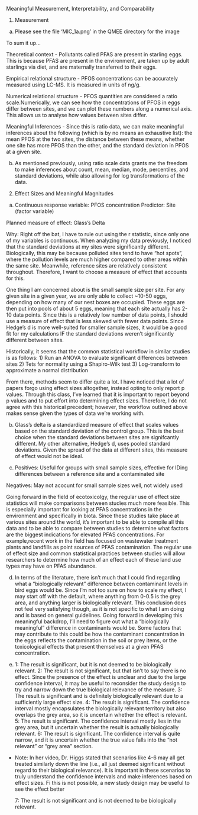 Meaningful Measurement, Interpretability, and Comparability

1) Measurement

a) Please see the file 'MIC_1a.png' in the QMEE directory for the image
    
To sum it up...

Theoretical context - Pollutants called PFAS are present in starling eggs. This is because PFAS are present in the environment, are
taken up by adult starlings via diet, and are maternally transferred to their eggs. 

Empirical relational structure - PFOS concentrations can be accurately measured using LC-MS. It is measured in units of ng/g. 

Numerical relational structure - PFOS quantities are considered a ratio scale.Numerically, we can see how the concentrations of PFOS in eggs differ between sites, and we can plot these numbers along a numerical axis. This allows us to analyse how values between sites differ. 

Meaningful Inferences - Since this is ratio data, we can make meaningful inferences about the following (which is by no means an exhaustive list): the mean PFOS at the two sites, the distance between these means, whether one site has more PFOS than the other, and the standard deviation in PFOS at a given site. 

  b) As mentioned previously, using ratio scale data grants me the freedom to make inferences
     about count, mean, median, mode, percentiles, and standard deviations, while also
     allowing for log transformations of the data. 

2) Effect Sizes and Meaningful Magnitudes

  a) Continuous response variable: PFOS concentration 
     Predictor: Site (factor variable)

  Planned measure of effect: Glass's Delta

  Why: Right off the bat, I have to rule out using the r statistic, since only
  one of my variables is continuous. When analyzing my data previously, I noticed that 
  the standard deviations at my sites were significantly different. Biologically, this may be 
  because polluted sites tend to have "hot spots", where the pollution levels are much higher 
  compared to other areas within the same site. Meanwhile, reference sites are relatively 
  consistent throughout. Therefore, I want to choose a measure of effect that accounts for
  this. 
  

  One thing I am concerned about is the small sample size per site. 
  For any given site in a given year, we are only able to collect ~10-50 eggs, 
  depending on how many of our nest boxes are occupied. These eggs are then put into pools
  of about 5 eggs, meaning that each site actually has 2-10 data points. Since this is a
  relatively low number of data points, I should use a measure of effect that is less
  skewed with fewer data points. Since Hedge's d is more well-suited for smaller
  sample sizes, it would be a good fit for my calculations IF the standard deviations weren't
  significantly different between sites. 
  

  Historically, it seems that the common statistical workflow in similar studies is 
  as follows: 
    1) Run an ANOVA to evaluate significant differences between sites
    2) Tets for normality using a Shapiro-Wilk test 
    3) Log-transform to approximate a normal distribution

  From there, methods seem to differ quite a lot. I have noticed that a lot of 
  papers forgo using effect sizes altogether, instead opting to only report p values. 
  Through this class, I've learned that it is important to report beyond p values
  and to put effort into determining effect sizes. Therefore, I do not agree with 
  this historical precedent; however, the workflow outlined above makes sense given
  the types of data we're working with. 


  b) Glass's delta is a standardized measure of effect that scales values based on the 
  standard deviation of the control group. This is the best choice when the standard 
  deviations between sites are signifcantly different. My other alternative, Hedge's d,
  uses pooled standard deviations. Given the spread of the data at different sites, this 
  measure of effect would not be ideal. 

  c) Positives: Useful for groups with small sample sizes, 
                effective for IDing differences between a reference site and a contaminated site
                
   Negatives: May not acocunt for small sample sizes well, not widely used 
             
Going forward in the field of ecotoxicolgy, the regular use of effect size statistics 
will make comparisons between studies much more feasible. This is especially important 
for looking at PFAS concentrations in the environment and specifically in biota. Since 
these studies take place at various sites around the world, it's important to be able 
to compile all this data and to be able to compare between studies to determine what factors are the biggest indications for elevated PFAS concentrations. For example,recent work in the field has focused on wastewater treatment plants and landfills as point sources of PFAS contamination. The regular use of effect size and common statistical practices between studies will allow researchers to determine how much of an effect each of these land use types may have on PFAS abundance. 

  d) In terms of the literature, there isn't much that I could find regarding what a 
  "biologically relevant" difference between contaminant levels in bird eggs would be. 
  Since I'm not too sure on how to scale my effect, I may start off with the default,
  where anything from 0-0.5 is the grey area, and anything larger is biologically relevant.
  This conclusion does not feel very satisfying though, as it is not specific to what I am
  doing and is based on general guidelines. Going forward in developing this meaningful 
  backdrop, I'll need to figure out what a "biologically meaningful" difference in 
  contaminants would be. Some factors that may contribute to this could be how the
  contaminant concentration in the eggs reflects the contamination in the soil or prey 
  items, or the toxicological effects that present themselves at a given PFAS 
  concentration. 

  e) 1: The result is significant, but it is not deemed to be biologically relevant. 
     2: The result is not significant, but that isn't to say there is no effect. 
        Since the presence of the effect is unclear and due to the large confidence interval, it may be useful to reconsider the study design to try and narrow down the true biological relevance of the measure. 
     3: The result is significant and is definitely biologically relevant due to a sufficiently large effect size.
     4: The result is significant. The confidence interval mostly encapsulates the biologically relevant territory but also overlaps the grey area, so it is uncertain whether the effect is relevant. 
     5: The result is significant. The confidence interval mostly lies in the grey area, but it uncertain whether the result is actually biologically relevant. 
     6: The result is significant. The confidence interval is quite narrow, and it is uncertain whether the true value falls into the "not relevant" or "grey area" section.   

* Note: In her video, Dr. Higgs stated that scenarios like 4-6 may all get treated 
  similarly down the line (i.e., all just deemed significant without regard to their 
  biological relevance). It is important in these scenarios to truly understand the 
  confidence intervals and make inferences based on effect sizes. Fi this is not possible, a new study design may be useful to see the effect better 

     7: The result is not significant and is not deemed to be biologically relevant. 
